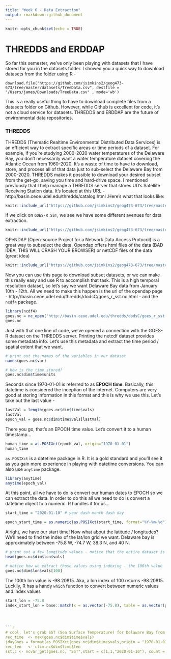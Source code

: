 ```yaml
---
title: "Week 6 - Data Extraction"
output: rmarkdown::github_document
---
```


```r
knitr::opts_chunk$set(echo = TRUE)
```

# THREDDS and ERDDAP

So far this semester, we've only been playing with datasets that I have stored for you in the datasets folder. I showed you a quick way to download datasets from the folder using R - 

`download.file("https://github.com/jsimkins2/geog473-673/tree/master/datasets/TreeData.csv", destfile = "/Users/james/Downloads/TreeData.csv" , mode='wb')`

This is a really useful thing to have to download complete files from a datasets folder on Github. However, while Github is excellent for code, it's not a cloud service for datasets. THREDDS and ERDDAP are the future of environmental data repositories. 

### THREDDS

THREDDS (Thematic Realtime Environmental Distributed Data Services) is an efficient way to extract specific areas or time periods of a dataset. For example, if you're studying 2000-2020 water temperatures of the Delaware Bay, you don't necessarily want a water temperature dataset covering the Atlantic Ocean from 1960-2020. It's a waste of time to have to download, store, and process all of that data just to sub-select the Delaware Bay from 2000-2020. THREDDS makes it possible to download your desired subset from the get-go, saving you time and hard-drive space. I mentioned previously that I help manage a THREDDS server that stores UD's Satellite Receiving Station data. It's located at this URL - http://basin.ceoe.udel.edu/thredds/catalog.html .Here's what that looks like:

```r
knitr::include_url("https://github.com/jsimkins2/geog473-673/tree/master/documents/images/basin_thredds.png")
```

If we click on `GOES-R SST`, we see we have some different avenues for data extraction. 
```r
knitr::include_url("https://github.com/jsimkins2/geog473-673/tree/master/documents/images/basin_goesSST.png")
```

OPeNDAP (Open-source Project for a Network Data Access Protocol) is a great way to subselect the data. Opendap offers html files of the data (BAD IDEA, THIS WILL CRASH YOUR BROWSER) or netCDF files of the data (great idea)

```r
knitr::include_url("https://github.com/jsimkins2/geog473-673/tree/master/documents/images/basin_opendap.png")
```

Now you can use this page to download subset datasets, or we can make this really easy and use R to accomplish that task. This is a high temporal resolution dataset, so let's say we want Delaware Bay data from January 10th - 12th. All we need to make this happen is the url of the opendap page - http://basin.ceoe.udel.edu/thredds/dodsC/goes_r_sst.nc.html -  and the `ncdf4` package. 

```r
library(ncdf4)
goes.nc = nc_open("http://basin.ceoe.udel.edu/thredds/dodsC/goes_r_sst.nc")
goes.nc
```

Just with that one line of code, we've opened a connection with the GOES-R dataset on the THREDDS server. Printing the netcdf dataset provides some metadata info. Let's use this metadata and extract the time period / spatial extent that we want.

```r
# print out the names of the variables in our dataset
names(goes.nc$var)

# how is the time stored?
goes.nc$dim$time$units
```

Seconds since 1970-01-01 is referred to as **EPOCH time**. Basically, this datetime is considered the inception of the internet. Computers are very good at storing information in this format and this is why we use this. Let's take out the last value - 

```r
lastVal = length(goes.nc$dim$time$vals)
lastVal
epoch_val = goes.nc$dim$time$vals[lastVal]
```

There you go, that's an EPOCH time value. Let's convert it to a human timestamp...

```r
human_time = as.POSIXct(epoch_val, origin="1970-01-01")
human_time
```

`as.POSIXct` is a datetime package in R. It is a gold standard and you'll see it as you gain more experience in playing with datetime conversions. You can also use `anytime` package. 

```r
library(anytime)
anytime(epoch_val)
```

At this point, all we have to do is convert our human dates to EPOCH so we can extract the data. In order to do this all we need to do is convert a datetime object to a numeric. R handles it for us...

```r
start_time = "2020-01-10" # year dash month dash day

epoch_start_time = as.numeric(as.POSIXct(start_time, format="%Y-%m-%d")) # %Y-%m-%d is telling the computer the format of our datestring is year dash month dash day
```

Alright, we have our start time! Now what about the latitude / longitudes? We'll need to find the index of the lat/lon grid we want. Delaware bay is approximately between -75.8 W, -74.7 W, 38.3 N, and 40 N. 

```r
# print out a few longitude values - notice that the entire dataset is on this grid right here. 
head(goes.nc$dim$lon$vals)

# notice how we extract those values using indexing - the 100th value 
goes.nc$dim$lon$vals[100]
```

The 100th lon value is -98.20815. Aka, a lon index of 100 returns -98.20815. Luckily, R has a handy `which` function to convert between numeric values and index values

```r
start_lon = -75.8
index_start_lon = base::match(x = as.vector(-75.8), table = as.vector(goes.nc$dim$lon$vals))




```r
# cool, let's grab SST (Sea Surface Temperature) for Delaware Bay from January 10th-12th
rec_time  <- max(goes.nc$dim$time$vals)
jdayGoes = format(as.POSIXct(goes.nc$dim$time$vals,origin = "1970-01-01",tz = "GMT"),format="%j")
rec_len   <- clim.nc$dim$time$len
sst.c <- ncvar_get(goes.nc, "SST",start = c(1,1,"2020-01-10"), count = c(clim.nc$dim$lon$len,clim.nc$dim$lat$len,1))
```




